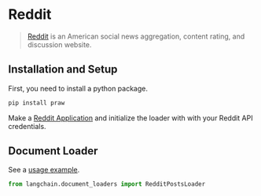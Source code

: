 # Reddit

>[Reddit](www.reddit.com) is an American social news aggregation, content rating, and discussion website.

## Installation and Setup

First, you need to install a python package.

```bash
pip install praw
```

Make a [Reddit Application](https://www.reddit.com/prefs/apps/) and initialize the loader with with your Reddit API credentials.

## Document Loader

See a [usage example](/docs/modules/data_connection/document_loaders/integrations/reddit.html).


```python
from langchain.document_loaders import RedditPostsLoader
```
